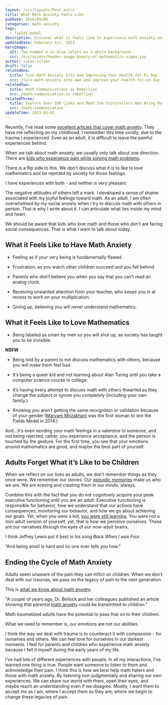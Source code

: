 ```yaml
---
layout: /src/layouts/Post.astro
title: What Math Anxiety Feels Like
pubDate: 2018/09/06
categories: math-anxiety
tags:
  - fields-medal
description: Discover what it feels like to experience math anxiety and the societal consequences it can have on both those who love math and those who struggle with it. This blog explores personal experiences with math anxiety.
updatedDate: Feburary 1st, 2023
heroImage:
  alt: The number e in blue colors on a white background
  src: /src/assets/header-image-beauty-of-mathematics-sigma.jpg
author: susan-silver
draft: false
relatedOne:
  title: Turn Math Anxiety Into Awe Improving Your Health for Pi Day
  src: /turn-math-anxiety-into-awe-and-improve-your-health-for-pi-day
relatedTwo:
  title: Math Communications as Rebellion
  src: /math-communication-as-rebellion
relatedThree:
  title: Explore Over 100 Links and Meet the Storytellers Who Bring Mathematics to Life
  src: /math-communication
updateTime: 2023-02-01
---
```



Recently, I've read some [excellent articles that cover math anxiety](https://blogs.ams.org/blogonmathblogs/2018/08/14/on-math-anxiety/).
 They have me reflecting on my childhood. I remember this time vividly, due to the trauma I experienced. Even as an adult, it is
  difficult to leave the painful experiences behind.

When we talk about math anxiety, we usually only talk about one direction. There are 
[kids who experience pain while solving math problems](https://medium.com/stanford-magazine/jo-boaler-transforming-math-education-ddc23ab45158).

There is a flip side to this. We don’t discuss what it is to like to love mathematics and be rejected by society for those feelings.

I have experiences with both - and neither is very pleasant

The negative attitudes of others left a mark. I developed a sense of shame associated with my joyful feelings toward math. 
As an adult, I am often overwhelmed by my social anxiety when I try to discuss math with others in person. That is why I write about it.
 I can articulate what lies inside my mind and heart.

We should be aware that kids who love math and those who don’t are facing social consequences. That is what I want to talk about today.

## <a name="WhatitFeelsLiketoHaveMathAnxiety"></a> What it Feels Like to Have Math Anxiety

- Feeling as if your very being is fundamentally flawed.

- Frustration, as you watch other children succeed and you fall behind.

- Parents who don’t believe you when you say that you can’t read an analog clock.

- Receiving unwanted attention from your teacher, who keeps you in at recess to work on your multiplication.

- Giving up, believing you will never understand mathematics.

##  <a name="WhatitFeelsLiketoLoveMathematics"></a> What it Feels Like to Love Mathematics

- Being labeled as smart by men so you will shut up, as society has taught you to be invisible.

**NSFW**

<YouTube id="https://www.youtube.com/watch?v=HQMefVlBi9o" />

- Being told by a parent to not discuss mathematics with others, because you will make them feel bad.

- It’s being a queer kid and not learning about Alan Turing until you take a computer science course in college.

- It’s having every attempt to discuss math with others thwarted as they change the subject or ignore you completely 
(including your own family.)

- Knowing you aren’t getting the same recognition or validation because of your gender 
([Maryam Mirzakhani](https://www.newyorker.com/tech/annals-of-technology/maryam-mirzakhanis-pioneering-mathematical-legacy) was the 
first woman to win the Fields Medal in 2014.)

And...it's even sending your math feelings in a valentine to someone, and not being rejected; rather, you experience acceptance, 
and the person is touched by the gesture. For the first time, you see that your emotions around mathematics are _good_, and maybe the best part of yourself.

<YouTube id="https://www.youtube.com/watch?v=0EaAYi64Rpo"/>

## <a name="AdultsForgetWhatitsLiketobeChildren"></a> Adults Forget What it’s Like to be Children

When we reflect on our lives as adults, we don’t remember things as they once were. We remember our stories.
 Our [episodic memories](https://www.blakeporterneuro.com/inside-outs-take-on-the-brain-a-neuroscientists-perspective/) 
  make us who we are. We are erasing and creating them in our minds, always.

<YouTube id="https://www.youtube.com/watch?v=HVWbrNls-Kw" />

Combine this with the fact that you do not cognitively acquire your peak executive functioning until you are an adult.
 Executive functioning is responsible for behavior, how we understand that our actions have consequences,
  monitoring our behavior, and how we go about achieving our goals. Yet, when you were a kid, 
  [you were still learning](https://www.youtube.com/watch?v=8nz2dtv--ok). You were not a mini adult version of yourself, yet, 
  that is how we perceive ourselves. These are our narratives through the eyes of our now-adult brains.

I think Jeffrey Lewis put it best in his song _Back When I was Four_.

“And being small is hard and no one ever tells you how.”

<YouTube id="https://www.youtube.com/watch?v=WQR7DQ93jzs" />

## <a name="EndingtheCycleofMathAnxiety"></a> Ending the Cycle of Math Anxiety

Adults seem unaware of the pain they can inflict on children. When we don’t deal with our traumas, we pass on the legacy of pain to the next generation.

This is [what we know about math anxiety](https://www.nytimes.com/2017/04/24/well/family/fending-off-math-anxiety.html).

"A couple of years ago, Dr. Beilock and her colleagues published an article showing that parental 
[math anxiety](https://beautyofmathematics.com/tag/math-anxiety/) could be transmitted to children."

Math traumatized adults have the potential to pass that on to their children.

What we need to remember is, our emotions are not our abilities.

I think the way we deal with trauma is to counteract it with compassion - for ourselves and others.
 We can feel love for ourselves in our darkest moments. I feel for parents and children who experience math
  anxiety because I felt it myself during the early years of my life.

I’ve had lots of different experiences with people. In all my interactions, I’ve learned one thing is true.
 People want someone to listen to them and acknowledge their pain. I think this is how we best help math haters 
 and those with math anxiety. By listening non-judgmentally and sharing our own experiences. We can share our world with them, 
 open their eyes, and maybe reach an understanding even if we disagree. Mostly, I want them to accept me as I am, where I accept
  them as they are; where we begin to change these legacies of pain.

